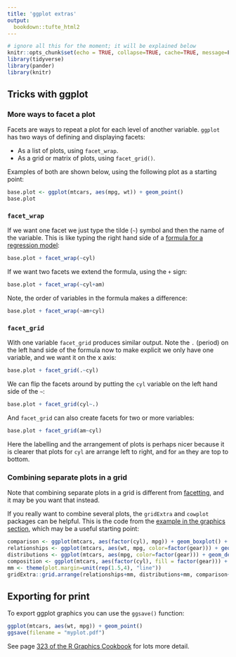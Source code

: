 ```yaml
---
title: 'ggplot extras'
output:
  bookdown::tufte_html2
---
```


```r
# ignore all this for the moment; it will be explained below
knitr::opts_chunk$set(echo = TRUE, collapse=TRUE, cache=TRUE, message=F)
library(tidyverse)
library(pander)
library(knitr)
```



## Tricks with ggplot {- #ggplot-details}


### More ways to facet a plot {- #facetting-plots}


Facets are ways to repeat a plot for each level of another variable.
`ggplot` has two ways of defining and displaying facets:

- As a list of plots, using `facet_wrap`.
- As a grid or matrix of plots, using `facet_grid()`.


Examples of both are shown below, using the following plot as a starting point:


```r
base.plot <- ggplot(mtcars, aes(mpg, wt)) + geom_point()
base.plot
```

### `facet_wrap` {-}

If we want one facet we just type the tilde (`~`) symbol and then the name of the variable. This is like typing the right hand side of a [formula for a regression model](formulae):

```r
base.plot + facet_wrap(~cyl)
```

If we want two facets we extend the formula, using the `+` sign:

```r
base.plot + facet_wrap(~cyl+am)
```


Note, the order of variables in the formula makes a difference:


```r
base.plot + facet_wrap(~am+cyl)
```



### `facet_grid` {-}
With one variable `facet_grid` produces similar output. Note the `.` (period) on the left hand side of the formula now to make explicit we only have one variable, and we want it on the x axis:

```r
base.plot + facet_grid(.~cyl)
```

We can flip the facets around by putting the `cyl` variable on the left hand side of the `~`:
```r
base.plot + facet_grid(cyl~.)
```



And `facet_grid` can also create facets for two or more variables:

```r
base.plot + facet_grid(am~cyl)
```


Here the labelling and the arrangement of plots is perhaps nicer because it is clearer that plots for `cyl` are arrange left to right, and for `am` they are top to bottom.





### Combining separate plots in a grid {- #combining-plots}


Note that combining separate plots in a grid is different from [facetting](#facetting-plots), and it may be you want that instead.

If you really want to combine several plots, the `gridExtra` and `cowplot` packages can be helpful. This is the code from the [example in the graphics section](#layered-graphics), which may be a useful starting point:


```r
comparison <- ggplot(mtcars, aes(factor(cyl), mpg)) + geom_boxplot() +  ggtitle("Comparison")
relationships <- ggplot(mtcars, aes(wt, mpg, color=factor(gear))) + geom_point() + ggtitle("Relationship")
distributions <- ggplot(mtcars, aes(mpg, color=factor(gear))) + geom_density() + ggtitle("Distribution")
composition <- ggplot(mtcars, aes(factor(cyl), fill = factor(gear))) + geom_bar() + ggtitle("Composition")
mm <- theme(plot.margin=unit(rep(1.5,4), "line"))
gridExtra::grid.arrange(relationships+mm, distributions+mm, comparison+mm, composition+mm, ncol=2)
```



## Exporting for print {- #exporting-graphics}


To export ggplot graphics you can use the `ggsave()` function:

```r

ggplot(mtcars, aes(wt, mpg)) + geom_point()
ggsave(filename = "myplot.pdf")

```


See page [323 of the R Graphics Cookbook](https://ase.tufts.edu/bugs/guide/assets/R%20Graphics%20Cookbook.pdf) for lots more detail.


